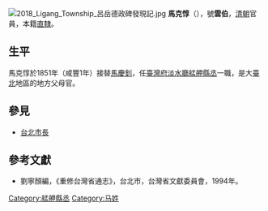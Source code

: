 [[File:2018_Ligang_Township_呂岳德政碑發現記.jpg|right]]
'''馬克惇'''（{{bd|？||？||}}），號'''雲伯'''，[[清朝|清朝]]官員，本籍[[直隸|直隸]]。

== 生平 ==
馬克惇於1851年（咸豐1年）接替[[馬慶釗|馬慶釗]]，任[[臺灣府淡水廳艋舺縣丞|臺灣府淡水廳艋舺縣丞]]一職，是大[[臺北|臺北]]地區的地方父母官。

==參見==
*[[台北市長|台北市長]]

==參考文獻==
*劉寧顏編，《重修台灣省通志》，台北市，台灣省文獻委員會，1994年。

{{start box}}
{{s-off}}
{{s-before|[[馬慶釗|馬慶釗]]}}
{{s-title|[[艋舺|艋舺]][[縣丞|縣丞]]|1851年上任}}
{{s-after|[[陳灃|陳灃]]}}
{{end box}}

[[Category:艋舺縣丞|Category:艋舺縣丞]]
[[Category:马姓|Category:马姓]]